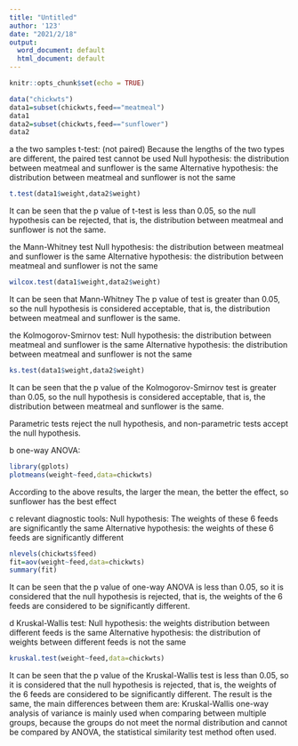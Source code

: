 ---
title: "Untitled"
author: '123'
date: "2021/2/18"
output:
  word_document: default
  html_document: default
---

```{r setup, include=FALSE}
knitr::opts_chunk$set(echo = TRUE)
```


```{r}
data("chickwts")
data1=subset(chickwts,feed=="meatmeal")
data1
data2=subset(chickwts,feed=="sunflower")
data2
```
a
the two samples t-test: (not paired)
Because the lengths of the two types are different, the paired test cannot be used
Null hypothesis: the distribution between meatmeal and sunflower is the same
Alternative hypothesis: the distribution between meatmeal and sunflower is not the same

```{r}
t.test(data1$weight,data2$weight)
```

It can be seen that the p value of t-test is less than 0.05, so the null hypothesis can be rejected, that is, the distribution between meatmeal and sunflower is not the same.

the Mann-Whitney test
Null hypothesis: the distribution between meatmeal and sunflower is the same
Alternative hypothesis: the distribution between meatmeal and sunflower is not the same
```{r}
wilcox.test(data1$weight,data2$weight)
```

It can be seen that Mann-Whitney
The p value of test is greater than 0.05, so the null hypothesis is considered acceptable, that is, the distribution between meatmeal and sunflower is the same.

the Kolmogorov-Smirnov test:
Null hypothesis: the distribution between meatmeal and sunflower is the same
Alternative hypothesis: the distribution between meatmeal and sunflower is not the same
```{r}
ks.test(data1$weight,data2$weight)
```

It can be seen that the p value of the Kolmogorov-Smirnov test is greater than 0.05, so the null hypothesis is considered acceptable, that is, the distribution between meatmeal and sunflower is the same.

Parametric tests reject the null hypothesis, and non-parametric tests accept the null hypothesis.

b
one-way ANOVA:

```{r}
library(gplots)
plotmeans(weight~feed,data=chickwts)
```

According to the above results, the larger the mean, the better the effect, so sunflower has the best effect

c
relevant diagnostic tools:
Null hypothesis: The weights of these 6 feeds are significantly the same
Alternative hypothesis: the weights of these 6 feeds are significantly different

```{r}
nlevels(chickwts$feed)
fit=aov(weight~feed,data=chickwts)
summary(fit)
```

It can be seen that the p value of one-way ANOVA is less than 0.05, so it is considered that the null hypothesis is rejected, that is, the weights of the 6 feeds are considered to be significantly different.

d
Kruskal-Wallis test:
Null hypothesis: the weights distribution between different feeds is the same
Alternative hypothesis: the distribution of weights between different feeds is not the same
```{r}
kruskal.test(weight~feed,data=chickwts)
```

It can be seen that the p value of the Kruskal-Wallis test is less than 0.05, so it is considered that the null hypothesis is rejected, that is, the weights of the 6 feeds are considered to be significantly different.
The result is the same, the main differences between them are:
Kruskal-Wallis one-way analysis of variance is mainly used when comparing between multiple groups, because the groups do not meet the normal distribution and cannot be compared by ANOVA, the statistical similarity test method often used.
